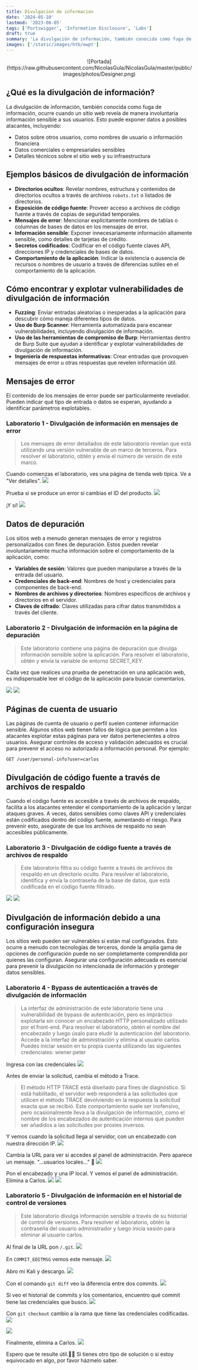 ```yaml
---
title: Divulgacion de informacion
date: '2024-05-10'
lastmod: '2023-08-05'
tags: ['Portswigger', 'Information Disclosure', 'Labs']
draft: true
summary: 'La divulgación de información, también conocida como fuga de información, ocurre cuando un sitio web revela de manera involuntaria información sensible a sus usuarios.'
images: ['/static/images/htb/ewpt']
---
```


<p align="center">
  ![Portada](https://raw.githubusercontent.com/NicolasGula/NicolasGula/master/public/images/photos/Designer.png)
</p>

<TOCInline toc={props.toc} exclude="Introduccion" />

## ¿Qué es la divulgación de información?

La divulgación de información, también conocida como fuga de información, ocurre cuando un sitio web revela de manera involuntaria información sensible a sus usuarios. Esto puede exponer datos a posibles atacantes, incluyendo:

- Datos sobre otros usuarios, como nombres de usuario o información financiera
- Datos comerciales o empresariales sensibles
- Detalles técnicos sobre el sitio web y su infraestructura

## Ejemplos básicos de divulgación de información

- **Directorios ocultos**: Revelar nombres, estructura y contenidos de directorios ocultos a través de archivos `robots.txt` o listados de directorios.
- **Exposición de código fuente**: Proveer acceso a archivos de código fuente a través de copias de seguridad temporales.
- **Mensajes de error**: Mencionar explícitamente nombres de tablas o columnas de bases de datos en los mensajes de error.
- **Información sensible**: Exponer innecesariamente información altamente sensible, como detalles de tarjetas de crédito.
- **Secretos codificados**: Codificar en el código fuente claves API, direcciones IP y credenciales de bases de datos.
- **Comportamiento de la aplicación**: Indicar la existencia o ausencia de recursos o nombres de usuario a través de diferencias sutiles en el comportamiento de la aplicación.

## Cómo encontrar y explotar vulnerabilidades de divulgación de información

- **Fuzzing**: Enviar entradas aleatorias o inesperadas a la aplicación para descubrir cómo maneja diferentes tipos de datos.
- **Uso de Burp Scanner**: Herramienta automatizada para escanear vulnerabilidades, incluyendo divulgación de información.
- **Uso de las herramientas de compromiso de Burp**: Herramientas dentro de Burp Suite que ayudan a identificar y explotar vulnerabilidades de divulgación de información.
- **Ingeniería de respuestas informativas**: Crear entradas que provoquen mensajes de error u otras respuestas que revelen información útil.

## Mensajes de error

El contenido de los mensajes de error puede ser particularmente revelador. Pueden indicar qué tipo de entrada o datos se esperan, ayudando a identificar parámetros explotables.

### Laboratorio 1 - Divulgación de información en mensajes de error

> Los mensajes de error detallados de este laboratorio revelan que está utilizando una versión vulnerable de un marco de terceros. Para resolver el laboratorio, obtén y envía el número de versión de este marco.

Cuando comienzas el laboratorio, ves una página de tienda web típica. Ve a "Ver detalles".
![](https://raw.githubusercontent.com/NicolasGula/NicolasGula/master/public/images/photos/id/l1/2024-05-09_23-19.png)

Prueba si se produce un error si cambias el ID del producto.
![](https://raw.githubusercontent.com/NicolasGula/NicolasGula/master/public/images/photos/id/l1/2.png)

¡Y sí!
![](https://raw.githubusercontent.com/NicolasGula/NicolasGula/master/public/images/photos/id/l1/3.png)

## Datos de depuración

Los sitios web a menudo generan mensajes de error y registros personalizados con fines de depuración. Estos pueden revelar involuntariamente mucha información sobre el comportamiento de la aplicación, como:

- **Variables de sesión**: Valores que pueden manipularse a través de la entrada del usuario.
- **Credenciales de back-end**: Nombres de host y credenciales para componentes de back-end.
- **Nombres de archivos y directorios**: Nombres específicos de archivos y directorios en el servidor.
- **Claves de cifrado**: Claves utilizadas para cifrar datos transmitidos a través del cliente.

### Laboratorio 2 - Divulgación de información en la página de depuración

> Este laboratorio contiene una página de depuración que divulga información sensible sobre la aplicación. Para resolver el laboratorio, obtén y envía la variable de entorno SECRET_KEY.

Cada vez que realices una prueba de penetración en una aplicación web, es indispensable leer el código de la aplicación para buscar comentarios.

![](https://raw.githubusercontent.com/NicolasGula/NicolasGula/master/public/images/photos/id/l2/1.png)
![](https://raw.githubusercontent.com/NicolasGula/NicolasGula/master/public/images/photos/id/l2/2.png)

## Páginas de cuenta de usuario

Las páginas de cuenta de usuario o perfil suelen contener información sensible. Algunos sitios web tienen fallos de lógica que permiten a los atacantes explotar estas páginas para ver datos pertenecientes a otros usuarios. Asegurar controles de acceso y validación adecuados es crucial para prevenir el acceso no autorizado a información personal.
Por ejemplo:

`GET /user/personal-info?user=carlos`

## Divulgación de código fuente a través de archivos de respaldo

Cuando el código fuente es accesible a través de archivos de respaldo, facilita a los atacantes entender el comportamiento de la aplicación y lanzar ataques graves. A veces, datos sensibles como claves API y credenciales están codificados dentro del código fuente, aumentando el riesgo. Para prevenir esto, asegúrate de que los archivos de respaldo no sean accesibles públicamente.

### Laboratorio 3 - Divulgación de código fuente a través de archivos de respaldo

> Este laboratorio filtra su código fuente a través de archivos de respaldo en un directorio oculto. Para resolver el laboratorio, identifica y envía la contraseña de la base de datos, que está codificada en el código fuente filtrado.

![](https://raw.githubusercontent.com/NicolasGula/NicolasGula/master/public/images/photos/id/l3/1.png)
![](https://raw.githubusercontent.com/NicolasGula/NicolasGula/master/public/images/photos/id/l3/2.png)

## Divulgación de información debido a una configuración insegura

Los sitios web pueden ser vulnerables si están mal configurados. Esto ocurre a menudo con tecnologías de terceros, donde la amplia gama de opciones de configuración puede no ser completamente comprendida por quienes las configuran. Asegurar una configuración adecuada es esencial para prevenir la divulgación no intencionada de información y proteger datos sensibles.

### Laboratorio 4 - Bypass de autenticación a través de divulgación de información

> La interfaz de administración de este laboratorio tiene una vulnerabilidad de bypass de autenticación, pero es impráctico explotarla sin conocer un encabezado HTTP personalizado utilizado por el front-end. Para resolver el laboratorio, obtén el nombre del encabezado y luego úsalo para eludir la autenticación del laboratorio. Accede a la interfaz de administración y elimina al usuario carlos. Puedes iniciar sesión en tu propia cuenta utilizando las siguientes credenciales: wiener:peter

Ingresa con las credenciales
![](https://raw.githubusercontent.com/NicolasGula/NicolasGula/master/public/images/photos/id/l4/1.png)

Antes de enviar la solicitud, cambia el método a Trace.

> El método HTTP TRACE está diseñado para fines de diagnóstico. Si está habilitado, el servidor web responderá a las solicitudes que utilicen el método TRACE devolviendo en la respuesta la solicitud exacta que se recibió. Este comportamiento suele ser inofensivo, pero ocasionalmente lleva a la divulgación de información, como el nombre de los encabezados de autenticación internos que pueden ser añadidos a las solicitudes por proxies inversos.

Y vemos cuando la solicitud llega al servidor, con un encabezado con nuestra dirección IP.
![](https://raw.githubusercontent.com/NicolasGula/NicolasGula/master/public/images/photos/id/l4/2.png)

Cambia la URL para ver si accedes al panel de administración. Pero aparece un mensaje. "...usuarios locales..." 🤔
![](https://raw.githubusercontent.com/NicolasGula/NicolasGula/master/public/images/photos/id/l4/3.png)

Pon el encabezado y una IP local. Y vemos el panel de administración. Elimina a Carlos.
![](https://raw.githubusercontent.com/NicolasGula/NicolasGula/master/public/images/photos/id/l4/4.png)
![](https://raw.githubusercontent.com/NicolasGula/NicolasGula/master/public/images/photos/id/l4/5.png)

### Laboratorio 5 - Divulgación de información en el historial de control de versiones

> Este laboratorio divulga información sensible a través de su historial de control de versiones. Para resolver el laboratorio, obtén la contraseña del usuario administrador y luego inicia sesión para eliminar al usuario carlos.

Al final de la URL pon `/.git`.
![](https://raw.githubusercontent.com/NicolasGula/NicolasGula/master/public/images/photos/id/l5/1.png)

En `COMMIT_EDITMSG` vemos este mensaje.
![](https://raw.githubusercontent.com/NicolasGula/NicolasGula/master/public/images/photos/id/l5/2.png)

Abro mi Kali y descargo.
![](https://raw.githubusercontent.com/NicolasGula/NicolasGula/master/public/images/photos/id/l5/4.png)

Con el comando `git diff` veo la diferencia entre dos commits.
![](https://raw.githubusercontent.com/NicolasGula/NicolasGula/master/public/images/photos/id/l5/5.png)

Si veo el historial de commits y los comentarios, encuentro qué commit tiene las credenciales que busco.
![](https://raw.githubusercontent.com/NicolasGula/NicolasGula/master/public/images/photos/id/l5/6.png)

Con `git checkout` cambio a la rama que tiene las credenciales codificadas.
![](https://raw.githubusercontent.com/NicolasGula/NicolasGula/master/public/images/photos/id/l5/7.png)

![](https://raw.githubusercontent.com/NicolasGula/NicolasGula/master/public/images/photos/id/l5/8.png)

Finalmente, elimina a Carlos.
![](https://raw.githubusercontent.com/NicolasGula/NicolasGula/master/public/images/photos/id/l5/2024-05-10_13-46.png)

Espero que te resulte útil.👨‍💻
Si tienes otro tipo de solución o si estoy equivocado en algo, por favor házmelo saber.
